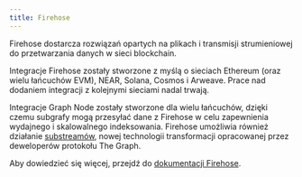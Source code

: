 ```yaml
---
title: Firehose
---
```


Firehose dostarcza rozwiązań opartych na plikach i transmisji strumieniowej do przetwarzania danych w sieci blockchain.

Integracje Firehose zostały stworzone z myślą o sieciach Ethereum (oraz wielu łańcuchów EVM), NEAR, Solana, Cosmos i Arweave. Prace nad dodaniem integracji z kolejnymi sieciami nadal trwają.

Integracje Graph Node zostały stworzone dla wielu łańcuchów, dzięki czemu subgrafy mogą przesyłać dane z Firehose w celu zapewnienia wydajnego i skalowalnego indeksowania. Firehose umożliwia również działanie [substreamów](/substreams), nowej technologii transformacji opracowanej przez deweloperów protokołu The Graph.

Aby dowiedzieć się więcej, przejdź do [dokumentacji Firehose](https://firehose.streamingfast.io/).
